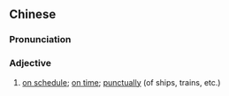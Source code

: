 {{also|正点}}
==Chinese==
{{zh-forms|s=正点}}

===Pronunciation===
{{zh-pron
|m=zhèngdiǎn
|c=zing3 dim2
|mn=qz,xm,zz:chèng-tiám/qz,xm,zz:chiàⁿ-tiám
|cat=n
}}

===Adjective===
{{zh-adj}}

# [[on schedule]]; [[on time]]; [[punctually]] (of ships, trains, etc.)